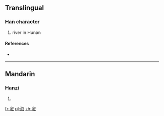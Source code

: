 {{also|漵}}
==Translingual==

===Han character===
{{Han char|rn=85|rad=水|as=09|sn=12|four=|canj=水人木水 (EODE), X水人木水 (XEODE)}}

# river in Hunan

====References====
* {{Han ref|kx=0639.111|hdz=31681.110|uh=6E86|ud=28294}}

----

==Mandarin==

===Hanzi===
{{cmn-hanzi|tra=漵|pin=[[lóu]] ([[lou2]]), [[xù]] ([[xu4]])|wg=lou<sup>2</sup>, hsü<sup>4</sup>}}

# {{defn|Mandarin|sort=水09}}

[[fr:溆]]
[[pl:溆]]
[[zh:溆]]